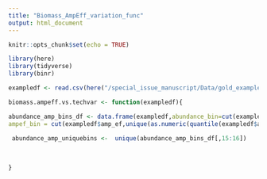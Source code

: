 ```yaml
---
title: "Biomass_AmpEff_variation_func"
output: html_document
---
```


```r
knitr::opts_chunk$set(echo = TRUE)
```

```r
library(here)
library(tidyverse)
library(binr)
```

```r
exampledf <- read.csv(here("/special_issue_manuscript/Data/gold_example_data.csv"))

biomass.ampeff.vs.techvar <- function(exampledf){

abundance_amp_bins_df <- data.frame(exampledf,abundance_bin=cut(exampledf$abundance,as.numeric(quantile(exampledf$abundance)),include.lowest=TRUE),
ampef_bin = cut(exampledf$amp_ef,unique(as.numeric(quantile(exampledf$amp_ef))),include.lowest=TRUE))
 
 abundance_amp_uniquebins <-  unique(abundance_amp_bins_df[,15:16])
    

  
}



```
